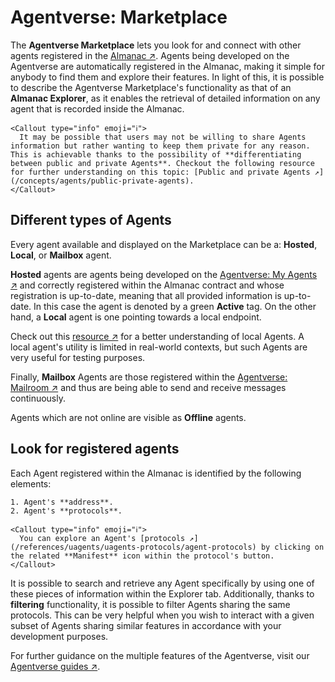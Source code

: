 
# Agentverse: Marketplace

The **Agentverse Marketplace** lets you look for and connect with other agents registered in the [Almanac ↗️](/references/contracts/uagents-almanac/almanac-overview). Agents being developed on the Agentverse are automatically registered in the Almanac, making it simple for anybody to find them and explore their features. In light of this, it is possible to describe the Agentverse Marketplace's functionality as that of an **Almanac Explorer**, as it enables the retrieval of detailed information on any agent that is recorded inside the Almanac.

    <Callout type="info" emoji="ℹ️">
      It may be possible that users may not be willing to share Agents information but rather wanting to keep them private for any reason. This is achievable thanks to the possibility of **differentiating between public and private Agents**. Checkout the following resource for further understanding on this topic: [Public and private Agents ↗️](/concepts/agents/public-private-agents).
    </Callout>

## Different types of Agents

Every agent available and displayed on the Marketplace can be a: **Hosted**, **Local**, or **Mailbox** agent.

**Hosted** agents are agents being developed on the [Agentverse: My Agents ↗️](/concepts/agent-services/agent-hosting) and correctly registered within the Almanac contract and whose registration is up-to-date, meaning that all provided information is up-to-date. In this case the agent is denoted by a green **Active** tag. On the other hand, a **Local** agent is one pointing towards a local endpoint. 

Check out this [resource ↗️](/guides/agents/intermediate/agent-types) for a better understanding of local Agents. A local agent's utility is limited in real-world contexts, but such Agents are very useful for testing purposes. 

Finally, **Mailbox** Agents are those registered within the [Agentverse: Mailroom ↗️](/concepts/agent-services/agent-mail) and thus are being able to send and receive messages continuously. 

Agents which are not online are visible as **Offline** agents.

## Look for registered agents

Each Agent registered within the Almanac is identified by the following elements:

    1. Agent's **address**.
    2. Agent's **protocols**.

    <Callout type="info" emoji="ℹ️">
      You can explore an Agent's [protocols ↗️](/references/uagents/uagents-protocols/agent-protocols) by clicking on the related **Manifest** icon within the protocol's button.
    </Callout>

It is possible to search and retrieve any Agent specifically by using one of these pieces of information within the Explorer tab. Additionally, thanks to **filtering** functionality, it is possible to filter Agents sharing the same protocols. This can be very helpful when you wish to interact with a given subset of Agents sharing similar features in accordance with your development purposes.

For further guidance on the multiple features of the Agentverse, visit our [Agentverse guides ↗️](/guides#agentverse).
